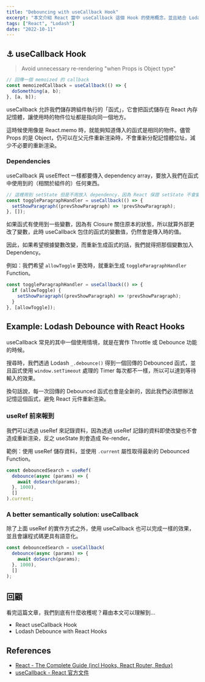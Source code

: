 ```yaml
---
title: "Debouncing with useCallback Hook"
excerpt: "本文介紹 React 當中 useCallback 這個 Hook 的使用概念，並且結合 Lodash 實作 Debouncing Search 的功能幫助理解 useCallback 的作用。"
tags: ["React", "Lodash"]
date: "2022-10-11"
---
```


## ⚓ useCallback Hook

> Avoid unnecessary re-rendering "when Props is Object type"

```jsx
// 回傳一個 memoized 的 callback
const memoizedCallback = useCallback(() => {
  doSomething(a, b);
}, [a, b]);
```

useCallback 允許我們儲存跨組件執行的「函式」，它會把函式儲存在 React 內存記憶體，讓使用時的物件位址都是指向同一個地方。

這時候使用像是 React.memo 時，就能夠知道傳入的函式是相同的物件。儘管 Props 的是 Object，仍可以在父元件重新渲染時，不會重新分配記憶體位址，減少不必要的重新渲染。

### Dependencies

useCallback 與 useEffect 一樣都要傳入 dependency array，要放入我們在函式中使用到的（相關於組件的）任何東西。

```jsx
// 這裡用到 setState 但是不用放入 dependency，因為 React 保證 setState 不會變化
const toggleParagraphHandler = useCallback(() => {
  setShowParagraph((prevShowParagraph) => !prevShowParagraph);
}, []);
```

如果函式有使用到一些變數，因為有 Closure 關住原本的狀態，所以就算外部更改了變數，此時 useCallback 包住的函式的變數值，仍然會是傳入時的值。

因此，如果希望根據變數改變，而重新生成函式的話，我們就得把那個變數加入 Dependency。

例如：我們希望 `allowToggle` 更改時，就重新生成 `toggleParagraphHandler` Function。

```jsx
const toggleParagraphHandler = useCallback(() => {
  if (allowToggle) {
    setShowParagraph((prevShowParagraph) => !prevShowParagraph);
  }
}, [allowToggle]);
```

## Example: Lodash Debounce with React Hooks

useCallback 常見的其中一個使用情境，就是在實作 Throttle 或 Debounce 功能的時候。

搜尋時，我們透過 Lodash `_.debounce()` 得到一個回傳的 Debounced 函式，並且函式使用 `window.setTimeout` 處理的 Timer 每次都不一樣，所以可以達到等待輸入的效果。

換句話說，每一次回傳的 Debounced 函式也會是全新的，因此我們必須想辦法記憶這個函式，避免 React 元件重新渲染。

### useRef 前來報到

我們可以透過 useRef 來記錄資料，因為透過 useRef 記錄的資料即使改變也不會造成重新渲染，反之 useState 則會造成 Re-render。

範例：使用 useRef 儲存資料，並使用 `.current` 屬性取得最新的 Debounced Function。

```jsx
const debouncedSearch = useRef(
  debounce(async (params) => {
    await doSearch(params);
  }, 1000),
  []
).current;
```

### A better semantically solution: useCallback

除了上面 useRef 的實作方式之外，使用 useCallback 也可以完成一樣的效果，並且會讓程式碼更具有語意化。

```jsx
const debouncedSearch = useCallback(
  debounce(async (params) => {
    await doSearch(params);
  }, 1000),
  []
);
```

## 回顧

看完這篇文章，我們到底有什麼收穫呢？藉由本文可以理解到…

- React useCallback Hook
- Lodash Debounce with React Hooks

## References

- [React - The Complete Guide (incl Hooks, React Router, Redux)](https://www.udemy.com/course/react-the-complete-guide-incl-redux/)
- [useCallback - React 官方文件](https://zh-hant.reactjs.org/docs/hooks-reference.html#usecallback)
